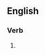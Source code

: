 ==English==

===Verb===
{{head|en|present participle}}

# {{present participle of|descry|lang=en|nocat=1}}
